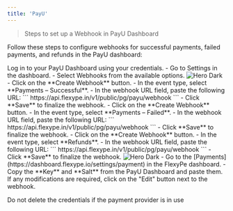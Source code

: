 ```yaml
---
title: 'PayU'
---
```


> Steps to set up a Webhook in PayU Dashboard

Follow these steps to configure webhooks for successful payments, failed payments, and refunds in the PayU dashboard:

<Steps>
  <Step title="Access PayU Dashboard">
    Log in to your PayU Dashboard using your credentials.
  </Step>

  <Step title="Navigate to Webhook Settings">
    - Go to Settings in the dashboard.
    - Select Webhooks from the available options.
  </Step>

  <Step title="Create a Webhook for Successful Payments">
    <img
      className="rounded-lg"
      src="/images/dashboard.png"
      alt="Hero Dark"
    />
    - Click on the **Create Webhook** button.
    - In the event type, select **Payments – Successful**.
    - In the webhook URL field, paste the following URL:
    ```
    https://api.flexype.in/v1/public/pg/payu/webhook
    ```
    - Click **Save** to finalize the webhook.
  </Step>
  <Step title="Create a Webhook for Failed Payments">
    - Click on the **Create Webhook** button.
    - In the event type, select **Payments – Failed**.
    - In the webhook URL field, paste the following URL:
    ```
    https://api.flexype.in/v1/public/pg/payu/webhook
    ```
    - Click **Save** to finalize the webhook.
  </Step>
  <Step title="Create a Webhook for Refunds">
    - Click on the **Create Webhook** button.
    - In the event type, select **Refunds**.
    - In the webhook URL field, paste the following URL:
    ```
    https://api.flexype.in/v1/public/pg/payu/webhook
    ```
    - Click **Save** to finalize the webhook.
  </Step>
  <Step title="Retrieve and Configure API Key">
    <img
      className="rounded-lg"
      src="/images/dashboard.png"
      alt="Hero Dark"
    />
    - Go to the [Payments](https://dashboard.flexype.io/settings/payment) in the FlexyPe dashboard.
    - Copy the **Key** and **Salt** from the PayU Dashboard and paste them.
  </Step>
  <Step title="Edit the Webhooks (If Needed)">
    If any modifications are required, click on the "Edit" button next to the webhook.
  </Step>
</Steps>

<Warning>Do not delete the credentials if the payment provider is in use</Warning>

